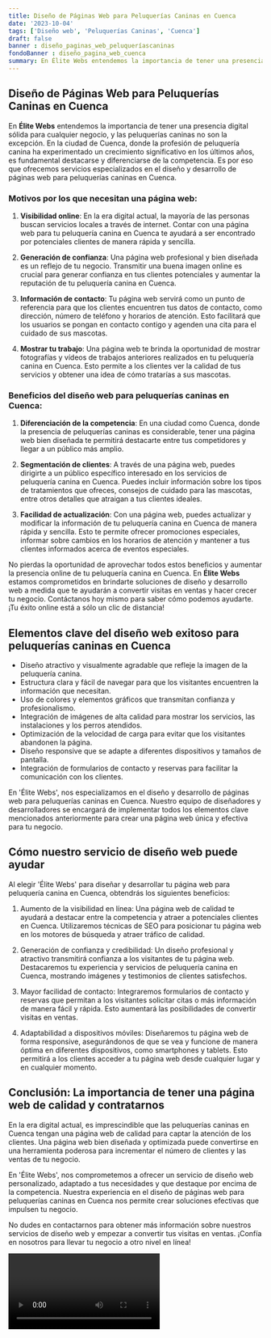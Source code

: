 ```yaml
---
title: Diseño de Páginas Web para Peluquerías Caninas en Cuenca
date: '2023-10-04'
tags: ['Diseño web', 'Peluquerías Caninas', 'Cuenca']
draft: false
banner : diseño_paginas_web_peluqueríascaninas
fondoBanner : diseño_pagina_web_cuenca
summary: En Élite Webs entendemos la importancia de tener una presencia digital sólida para cualquier negocio, y las peluquerías caninas no son la excepción. En la ciudad de Cuenca, donde la profesión de peluquería canina ha experimentado un crecimiento significativo en los últimos años, es fundamental destacarse y diferenciarse de la competencia. Es por eso que ofrecemos servicios especializados en el diseño y desarrollo de páginas web para peluquerías caninas en Cuenca.
---
```


## Diseño de Páginas Web para Peluquerías Caninas en Cuenca

En **Élite Webs** entendemos la importancia de tener una presencia digital sólida para cualquier negocio, y las peluquerías caninas no son la excepción. En la ciudad de Cuenca, donde la profesión de peluquería canina ha experimentado un crecimiento significativo en los últimos años, es fundamental destacarse y diferenciarse de la competencia. Es por eso que ofrecemos servicios especializados en el diseño y desarrollo de páginas web para peluquerías caninas en Cuenca.

### Motivos por los que necesitan una página web:

1. **Visibilidad online**: En la era digital actual, la mayoría de las personas buscan servicios locales a través de internet. Contar con una página web para tu peluquería canina en Cuenca te ayudará a ser encontrado por potenciales clientes de manera rápida y sencilla.

2. **Generación de confianza**: Una página web profesional y bien diseñada es un reflejo de tu negocio. Transmitir una buena imagen online es crucial para generar confianza en tus clientes potenciales y aumentar la reputación de tu peluquería canina en Cuenca.

3. **Información de contacto**: Tu página web servirá como un punto de referencia para que los clientes encuentren tus datos de contacto, como dirección, número de teléfono y horarios de atención. Esto facilitará que los usuarios se pongan en contacto contigo y agenden una cita para el cuidado de sus mascotas.

4. **Mostrar tu trabajo**: Una página web te brinda la oportunidad de mostrar fotografías y vídeos de trabajos anteriores realizados en tu peluquería canina en Cuenca. Esto permite a los clientes ver la calidad de tus servicios y obtener una idea de cómo tratarías a sus mascotas.

### Beneficios del diseño web para peluquerías caninas en Cuenca:

1. **Diferenciación de la competencia**: En una ciudad como Cuenca, donde la presencia de peluquerías caninas es considerable, tener una página web bien diseñada te permitirá destacarte entre tus competidores y llegar a un público más amplio.

2. **Segmentación de clientes**: A través de una página web, puedes dirigirte a un público específico interesado en los servicios de peluquería canina en Cuenca. Puedes incluir información sobre los tipos de tratamientos que ofreces, consejos de cuidado para las mascotas, entre otros detalles que atraigan a tus clientes ideales.

3. **Facilidad de actualización**: Con una página web, puedes actualizar y modificar la información de tu peluquería canina en Cuenca de manera rápida y sencilla. Esto te permite ofrecer promociones especiales, informar sobre cambios en los horarios de atención y mantener a tus clientes informados acerca de eventos especiales.

No pierdas la oportunidad de aprovechar todos estos beneficios y aumentar la presencia online de tu peluquería canina en Cuenca. En **Élite Webs** estamos comprometidos en brindarte soluciones de diseño y desarrollo web a medida que te ayudarán a convertir visitas en ventas y hacer crecer tu negocio. Contáctanos hoy mismo para saber cómo podemos ayudarte. ¡Tu éxito online está a sólo un clic de distancia!

<GifSeo />

<Cta />

## Elementos clave del diseño web exitoso para peluquerías caninas en Cuenca

- Diseño atractivo y visualmente agradable que refleje la imagen de la peluquería canina.
- Estructura clara y fácil de navegar para que los visitantes encuentren la información que necesitan.
- Uso de colores y elementos gráficos que transmitan confianza y profesionalismo.
- Integración de imágenes de alta calidad para mostrar los servicios, las instalaciones y los perros atendidos.
- Optimización de la velocidad de carga para evitar que los visitantes abandonen la página.
- Diseño responsive que se adapte a diferentes dispositivos y tamaños de pantalla.
- Integración de formularios de contacto y reservas para facilitar la comunicación con los clientes.

En 'Élite Webs', nos especializamos en el diseño y desarrollo de páginas web para peluquerías caninas en Cuenca. Nuestro equipo de diseñadores y desarrolladores se encargará de implementar todos los elementos clave mencionados anteriormente para crear una página web única y efectiva para tu negocio.

## Cómo nuestro servicio de diseño web puede ayudar

Al elegir 'Élite Webs' para diseñar y desarrollar tu página web para peluquería canina en Cuenca, obtendrás los siguientes beneficios:

1. Aumento de la visibilidad en línea: Una página web de calidad te ayudará a destacar entre la competencia y atraer a potenciales clientes en Cuenca. Utilizaremos técnicas de SEO para posicionar tu página web en los motores de búsqueda y atraer tráfico de calidad.

2. Generación de confianza y credibilidad: Un diseño profesional y atractivo transmitirá confianza a los visitantes de tu página web. Destacaremos tu experiencia y servicios de peluquería canina en Cuenca, mostrando imágenes y testimonios de clientes satisfechos.

3. Mayor facilidad de contacto: Integraremos formularios de contacto y reservas que permitan a los visitantes solicitar citas o más información de manera fácil y rápida. Esto aumentará las posibilidades de convertir visitas en ventas.

4. Adaptabilidad a dispositivos móviles: Diseñaremos tu página web de forma responsive, asegurándonos de que se vea y funcione de manera óptima en diferentes dispositivos, como smartphones y tablets. Esto permitirá a los clientes acceder a tu página web desde cualquier lugar y en cualquier momento.

## Conclusión: La importancia de tener una página web de calidad y contratarnos

En la era digital actual, es imprescindible que las peluquerías caninas en Cuenca tengan una página web de calidad para captar la atención de los clientes. Una página web bien diseñada y optimizada puede convertirse en una herramienta poderosa para incrementar el número de clientes y las ventas de tu negocio.

En 'Élite Webs', nos comprometemos a ofrecer un servicio de diseño web personalizado, adaptado a tus necesidades y que destaque por encima de la competencia. Nuestra experiencia en el diseño de páginas web para peluquerías caninas en Cuenca nos permite crear soluciones efectivas que impulsen tu negocio.

No dudes en contactarnos para obtener más información sobre nuestros servicios de diseño web y empezar a convertir tus visitas en ventas. ¡Confía en nosotros para llevar tu negocio a otro nivel en línea!

<Video />

<CtaBot job='Peluquerías Caninas' city='Cuenca'/>

<Gmaps query='Cuenca+españa+maps' />